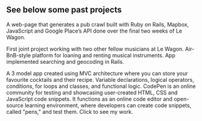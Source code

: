 ## See below some past projects

<ProjectCard title="Pub Crawl Generator" link="http://www.randomcheers.com" bg="linear-gradient(to right, #34e89e 0%, #0f3443 100%)">
A web-page that generates a pub crawl built with Ruby on Rails, Mapbox, JavaScript and Google Place’s API done over the final two weeks of Le Wagon.
</ProjectCard>

<ProjectCard title="Zappa Rentals" link="http://airbnb-maxlongbao.herokuapp.com/ " bg="linear-gradient(to left, #2f7336  30%, #aa3a38 100%)"> First joint project working with two other fellow musicians at Le Wagon. Air-BnB-style platform for loaning and renting musical instruments. App implemented searching and geocoding in Rails.
</ProjectCard>

<ProjectCard title="Mr Cocktail" link="http://strawberry-surprise-24639.herokuapp.com/" bg="linear-gradient(to right, #0B486B  30%, #F56217 100%)">
A 3 model app created using MVC architecture where you can store your favourite cocktails and their recipe. Variable declarations, logical operators, conditions, for loops and  classes, and functional logic.
</ProjectCard>

<ProjectCard title="CodePen" link="https://codepen.io/selchuk" bg="linear-gradient(to bottom right, #d39d38 40%, #4da0b0 100%)">
CodePen is an online community for testing and showcasing user-created HTML, CSS and JavaScript code snippets. It functions as an online code editor and open-source learning environment, where developers can create code snippets, called "pens," and test them.  Click to see my work.
</ProjectCard>
